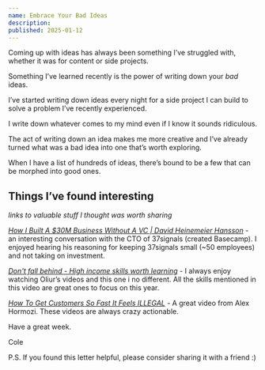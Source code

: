 ```yaml
---
name: Embrace Your Bad Ideas
description:
published: 2025-01-12
---
```


Coming up with ideas has always been something I’ve struggled with, whether it was for content or side projects.

Something I’ve learned recently is the power of writing down your _bad_ ideas.

I’ve started writing down ideas every night for a side project I can build to solve a problem I’ve recently experienced.

I write down whatever comes to my mind even if I know it sounds ridiculous.

The act of writing down an idea makes me more creative and I’ve already turned what was a bad idea into one that’s worth exploring.

When I have a list of hundreds of ideas, there’s bound to be a few that can be morphed into good ones.

## Things I’ve found interesting

_links to valuable stuff I thought was worth sharing_

[_How I Built A $30M Business Without A VC | David Heinemeier Hansson_](https://www.youtube.com/watch?v=uAFCvQtjZ7o) - an interesting conversation with the CTO of 37signals (created Basecamp). I enjoyed hearing his reasoning for keeping 37signals small (~50 employees) and not taking on investment.

[_Don't fall behind - High income skills worth learning_](https://www.youtube.com/watch?v=xRBAsdx9Ve0) - I always enjoy watching Oliur’s videos and this one i no different. All the skills mentioned in this video are great ones to focus on this year.

[_How To Get Customers So Fast It Feels ILLEGAL_](https://www.youtube.com/watch?v=FMzKk73iUhw) - A great video from Alex Hormozi. These videos are always crazy actionable.

Have a great week.

Cole

P.S. If you found this letter helpful, please consider sharing it with a friend :)
